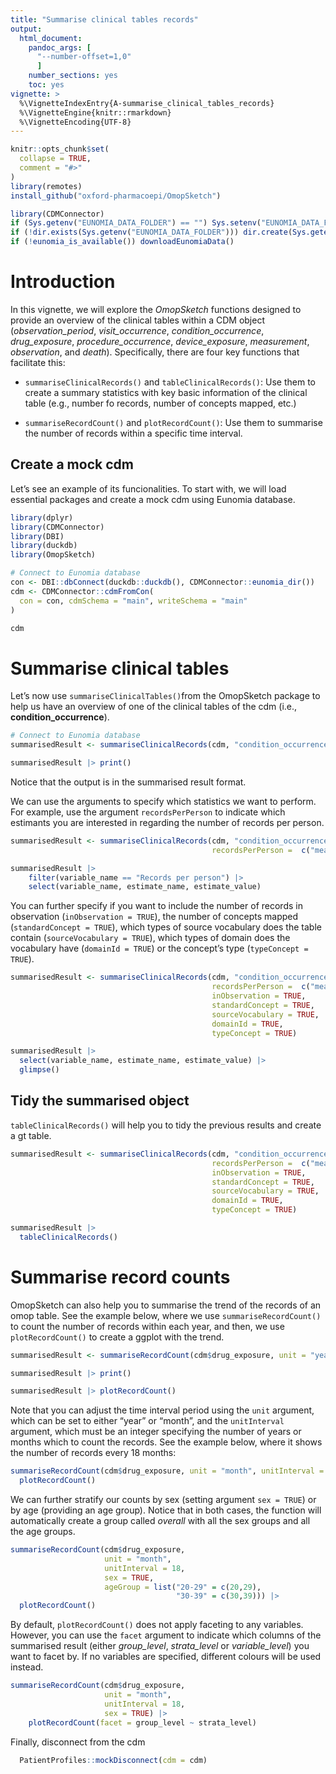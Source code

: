 ```yaml
---
title: "Summarise clinical tables records"
output: 
  html_document:
    pandoc_args: [
      "--number-offset=1,0"
      ]
    number_sections: yes
    toc: yes
vignette: >
  %\VignetteIndexEntry{A-summarise_clinical_tables_records}
  %\VignetteEngine{knitr::rmarkdown}
  %\VignetteEncoding{UTF-8}
---
```


```r
knitr::opts_chunk$set(
  collapse = TRUE,
  comment = "#>"
)
library(remotes)
install_github("oxford-pharmacoepi/OmopSketch")

library(CDMConnector)
if (Sys.getenv("EUNOMIA_DATA_FOLDER") == "") Sys.setenv("EUNOMIA_DATA_FOLDER" = tempdir())
if (!dir.exists(Sys.getenv("EUNOMIA_DATA_FOLDER"))) dir.create(Sys.getenv("EUNOMIA_DATA_FOLDER"))
if (!eunomia_is_available()) downloadEunomiaData()
```

# Introduction

In this vignette, we will explore the *OmopSketch* functions designed to provide an overview of the clinical tables within a CDM object (*observation_period*, *visit_occurrence*, *condition_occurrence*, *drug_exposure*, *procedure_occurrence*, *device_exposure*, *measurement*, *observation*, and *death*). Specifically, there are four key functions that facilitate this:

-   `summariseClinicalRecords()` and `tableClinicalRecords()`: Use them to create a summary statistics with key basic information of the clinical table (e.g., number fo records, number of concepts mapped, etc.)

-   `summariseRecordCount()` and `plotRecordCount()`: Use them to summarise the number of records within a specific time interval.

## Create a mock cdm
Let's see an example of its funcionalities. To start with, we will load essential packages and create a mock cdm using Eunomia database.
```r
library(dplyr)
library(CDMConnector)
library(DBI)
library(duckdb)
library(OmopSketch)

# Connect to Eunomia database
con <- DBI::dbConnect(duckdb::duckdb(), CDMConnector::eunomia_dir())
cdm <- CDMConnector::cdmFromCon(
  con = con, cdmSchema = "main", writeSchema = "main"
)

cdm 
```

# Summarise clinical tables
Let's now use `summariseClinicalTables()`from the OmopSketch package to help us have an overview of one of the clinical tables of the cdm (i.e., **condition_occurrence**). 

```r
# Connect to Eunomia database
summarisedResult <- summariseClinicalRecords(cdm, "condition_occurrence")

summarisedResult |> print()
```

Notice that the output is in the summarised result format. 

We can use the arguments to specify which statistics we want to perform. For example, use the argument `recordsPerPerson` to indicate which estimants you are interested in regarding the number of records per person. 
```r
summarisedResult <- summariseClinicalRecords(cdm, "condition_occurrence",
                                             recordsPerPerson =  c("mean", "sd", "q05", "q95"))

summarisedResult |> 
    filter(variable_name == "Records per person") |>
    select(variable_name, estimate_name, estimate_value)
```

You can further specify if you want to include the number of records in observation (`inObservation = TRUE`), the number of concepts mapped (`standardConcept = TRUE`), which types of source vocabulary does the table contain (`sourceVocabulary = TRUE`), which types of domain does the vocabulary have (`domainId = TRUE`) or the concept's type (`typeConcept = TRUE`).

```r
summarisedResult <- summariseClinicalRecords(cdm, "condition_occurrence",
                                             recordsPerPerson =  c("mean", "sd", "q05", "q95"),
                                             inObservation = TRUE,
                                             standardConcept = TRUE,
                                             sourceVocabulary = TRUE,
                                             domainId = TRUE,
                                             typeConcept = TRUE)

summarisedResult |> 
  select(variable_name, estimate_name, estimate_value) |> 
  glimpse()
```

## Tidy the summarised object
`tableClinicalRecords()` will help you to tidy the previous results and create a gt table.
```r
summarisedResult <- summariseClinicalRecords(cdm, "condition_occurrence",
                                             recordsPerPerson =  c("mean", "sd", "q05", "q95"),
                                             inObservation = TRUE,
                                             standardConcept = TRUE,
                                             sourceVocabulary = TRUE,
                                             domainId = TRUE,
                                             typeConcept = TRUE)

summarisedResult |> 
  tableClinicalRecords()
```

# Summarise record counts
OmopSketch can also help you to summarise the trend of the records of an omop table. See the example below, where we use `summariseRecordCount()` to count the number of records within each year, and then, we use `plotRecordCount()` to create a ggplot with the trend.

```r
summarisedResult <- summariseRecordCount(cdm$drug_exposure, unit = "year", unitInterval = 1)

summarisedResult |> print()

summarisedResult |> plotRecordCount()
```

Note that you can adjust the time interval period using the `unit` argument, which can be set to either "year" or "month", and the `unitInterval` argument, which must be an integer specifying the number of years or months which to count the records. See the example below, where it shows the number of records every 18 months:

```r
summariseRecordCount(cdm$drug_exposure, unit = "month", unitInterval = 18) |> 
  plotRecordCount()
```

We can further stratify our counts by sex (setting argument `sex = TRUE`) or by age (providing an age group). Notice that in both cases, the function will automatically create a group called *overall* with all the sex groups and all the age groups.
```r
summariseRecordCount(cdm$drug_exposure,
                     unit = "month", 
                     unitInterval = 18, 
                     sex = TRUE, 
                     ageGroup = list("20-29" = c(20,29),
                                     "30-39" = c(30,39))) |> 
  plotRecordCount()
```

By default, `plotRecordCount()` does not apply faceting to any variables. However, you can use the `facet` argument to indicate which columns of the summarised result (either *group_level*, *strata_level* or *variable_level*) you want to facet by. If no variables are specified, different colours will be used instead.
```r
summariseRecordCount(cdm$drug_exposure,
                     unit = "month", 
                     unitInterval = 18, 
                     sex = TRUE) |> 
    plotRecordCount(facet = group_level ~ strata_level)
```


Finally, disconnect from the cdm
```r
  PatientProfiles::mockDisconnect(cdm = cdm)
```
